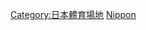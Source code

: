 {{Commonscat|Indoor arenas in Japan}}

[[Category:日本體育場地|Category:日本體育場地]]
[[Category:各國室內體育館|Nippon]]